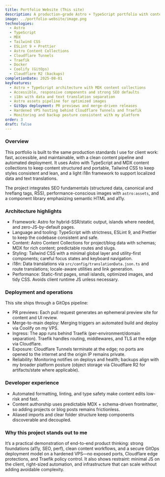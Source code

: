 ```yaml
---
title: Portfolio Website (This site)
description: A production-grade Astro + TypeScript portfolio with content collections, i18n, SEO, performance optimizations, and a GitOps deployment to a hardened VPS behind Cloudflare Tunnels and Traefik.
image: ../portfolio-website/image.png
technologies:
  - Astro
  - TypeScript
  - MDX
  - Tailwind CSS
  - ESLint 9 + Prettier
  - Astro Content Collections
  - Cloudflare Tunnels
  - Traefik
  - Docker
  - Coolify (GitOps)
  - Cloudflare R2 (backups)
completionDate: 2025-08-01
keyFeatures:
  - Astro + TypeScript architecture with MDX content collections
  - Accessible, responsive components and strong SEO defaults
  - i18n with data and text translation separation
  - Astro assets pipeline for optimized images
  - GitOps deployment: PR previews and merge-driven releases
  - Hardened VPS hosting behind Cloudflare Tunnels and Traefik
  - Monitoring and backup posture consistent with my platform
order: 3
draft: false
---
```


### Overview

This portfolio is built to the same production standards I use for client work: fast, accessible, and maintainable, with a clean content pipeline and automated deployment. It uses Astro with TypeScript and MDX content collections to keep content structured and portable, Tailwind CSS to keep styles consistent and lean, and a light i18n framework to support localized data and text translations.

The project integrates SEO fundamentals (structured data, canonical and hreflang tags, RSS), performance-conscious images with `astro:assets`, and a component library emphasizing semantic HTML and a11y.

### Architecture highlights

- Framework: Astro for hybrid-SSR/static output, islands where needed, and zero-JS-by-default pages.
- Language and tooling: TypeScript with strictness, ESLint 9, and Prettier to keep the codebase consistent and safe.
- Content: Astro Content Collections for project/blog data with schemas; MDX for rich content; predictable routes and slugs.
- Styling: Tailwind CSS with a minimal global layer and utility-first components; careful focus states and keyboard navigation.
- i18n: Data translations via `src/config/translationData.json.ts` and route translations; locale-aware utilities and link generation.
- Performance: Static-first pages, small islands, optimized images, and tidy CSS. Avoids client runtime JS unless necessary.

### Deployment and operations

This site ships through a GitOps pipeline:

- PR previews: Each pull request generates an ephemeral preview site for content and UI review.
- Merge-to-main deploy: Merging triggers an automated build and deploy via Coolify on my VPS.
- Ingress: The app runs behind Traefik (per-environment/domain separation). Traefik handles routing, middlewares, and TLS at the edge via Cloudflare.
- Exposure: Cloudflare Tunnels terminate at the edge; no ports are opened to the internet and the origin IP remains private.
- Reliability: Monitoring notifies on deploys and health; backups align with my broader platform posture (object storage via Cloudflare R2 for artifacts/state where applicable). 

### Developer experience

- Automated formatting, linting, and type safety make content edits low-risk and fast.
- Content authorship uses predictable MDX + schema-driven frontmatter, so adding projects or blog posts remains frictionless.
- Aliased imports and clear folder structure keep components discoverable and decoupled.

### Why this project stands out to me

It’s a practical demonstration of end-to-end product thinking: strong foundations (a11y, SEO, perf), clean content workflows, and a secure GitOps deployment model on a hardened VPS—no exposed ports, Cloudflare edge protections, and Traefik policy control. It also shows restraint: minimal JS on the client, right-sized automation, and infrastructure that can scale without adding avoidable complexity.
